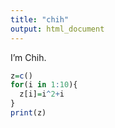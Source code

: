 ```yaml
---
title: "chih"
output: html_document
---
```

I'm Chih.


```r
z=c()
for(i in 1:10){
  z[i]=i^2+i
}
print(z)
```